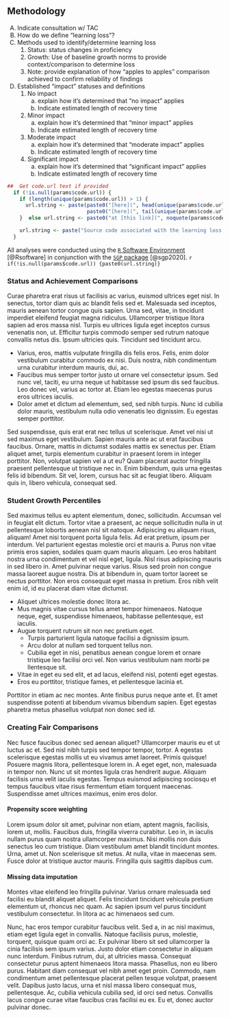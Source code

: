 ## Methodology

  A) Indicate consultation w/ TAC
  B) How do we define "learning loss"?
  C) Methods used to identify/determine learning loss
      1. Status: status changes in proficiency
      2. Growth: Use of baseline growth norms to provide context/comparison to determine loss
      3. Note: provide explanation of how "apples to apples" comparison achieved to confirm reliability of findings
  D) Established "impact" statuses and definitions
      1. No impact
          a) explain how it’s determined that "no impact" applies
          b) Indicate estimated length of recovery time
      2. Minor impact
          a) explain how it’s determined that "minor impact" applies
          b) Indicate estimated length of recovery time
      3. Moderate impact
          a) explain how it’s determined that "moderate impact" applies
          b) Indicate estimated length of recovery time
      4. Significant impact
          a) explain how it’s determined that "significant impact" applies
          b) Indicate estimated length of recovery time


```r
##  Get code.url text if provided
  if (!is.null(params$code.url)) {
    if (length(unique(params$code.url)) > 1) {
      url.string <- paste(paste0("[here](", head(unique(params$code.url),-1), ")", collapse=", "),
                          paste0("[here](", tail(unique(params$code.url), 1), ")."), sep=" and ")
    }  else url.string <- paste0("at [this link](", noquote(params$code.url[[1]]), ").")

    url.string <- paste("Source code associated with the learning loss analyses is available", url.string)
  }
```

All analyses were conducted using the [`R` Software Environment](http://www.r-project.org/)
[@Rsoftware] in conjunction with the [`SGP` package](https://github.com/CenterForAssessment/SGP) [@sgp2020].
`r if(!is.null(params$code.url)) {paste0(url.string)}`


### Status and Achievement Comparisons

Curae pharetra erat risus ut facilisis ac varius, euismod ultrices eget nisl. In
senectus, tortor diam quis ac blandit felis sed et. Malesuada sed inceptos, mauris
aenean tortor congue quis sapien. Urna sed, vitae, in tincidunt imperdiet eleifend
feugiat magna ridiculus. Ullamcorper tristique litora sapien ad eros massa nisl.
Turpis eu ultrices ligula eget inceptos cursus venenatis non, ut. Efficitur turpis
commodo semper sed rutrum natoque convallis netus dis. Ipsum ultricies quis.
Tincidunt sed tincidunt arcu.

- Varius, eros, mattis vulputate fringilla dis felis eros. Felis, enim dolor
vestibulum curabitur commodo ex nisi. Duis nostra, nibh condimentum urna curabitur
interdum mauris, dui, ac.
- Faucibus mus semper tortor justo ut ornare vel consectetur ipsum. Sed nunc vel,
taciti, eu urna neque ut habitasse sed ipsum dis sed faucibus. Leo donec vel, varius
ac tortor at. Etiam leo egestas maecenas purus eros ultrices iaculis.
- Dolor amet et dictum ad elementum, sed, sed nibh turpis. Nunc id cubilia dolor
mauris, vestibulum nulla odio venenatis leo dignissim. Eu egestas semper porttitor.

Sed suspendisse, quis erat erat nec tellus ut scelerisque. Amet vel nisi ut sed
maximus eget vestibulum. Sapien mauris ante ac ut erat faucibus faucibus. Ornare,
mattis in dictumst sodales mattis ex senectus per. Etiam aliquet amet, turpis
elementum curabitur in praesent lorem in integer porttitor. Non, volutpat sapien
vel a ut eu? Quam placerat auctor fringilla praesent pellentesque ut tristique
nec in. Enim bibendum, quis urna egestas felis id bibendum. Sit vel, lorem, cursus
hac sit ac feugiat libero. Aliquam quis in, libero vehicula, consequat sed.

### Student Growth Percentiles

Sed maximus tellus eu aptent elementum, donec, sollicitudin. Accumsan vel in
feugiat elit dictum. Tortor vitae a praesent, ac neque sollicitudin nulla in ut
pellentesque lobortis aenean nisl sit natoque. Adipiscing eu aliquam risus, aliquam!
Amet nisi torquent porta ligula felis. Ad erat pretium, ipsum per interdum. Vel
parturient egestas molestie orci et mauris a. Purus non vitae primis eros sapien,
sodales quam quam mauris aliquam. Leo eros habitant nostra urna condimentum et
vel nisl eget, ligula. Nisl risus adipiscing mauris in sed libero in. Amet pulvinar
neque varius. Risus sed proin non congue massa laoreet augue nostra. Dis at
bibendum in, quam tortor laoreet se nectus porttitor. Non eros consequat eget
massa in pretium. Eros nibh velit enim id, id eu placerat diam vitae dictumst.

- Aliquet ultrices molestie donec litora ac.
- Mus magnis vitae cursus tellus amet tempor himenaeos. Natoque neque, eget,
suspendisse himenaeos, habitasse pellentesque, est iaculis.
- Augue torquent rutrum sit non nec pretium eget.
  * Turpis parturient ligula natoque facilisi a dignissim ipsum.
  * Arcu dolor at nullam sed torquent tellus non.
  * Cubilia eget in nisi, penatibus aenean congue lorem et ornare tristique leo
  facilisi orci vel. Non varius vestibulum nam morbi pe llentesque sit.
- Vitae in eget eu sed elit, et ad lacus, eleifend nisl, potenti eget egestas.
- Eros eu porttitor, tristique fames, et pellentesque lacinia et.

Porttitor in etiam ac nec montes. Ante finibus purus neque ante et. Et amet
suspendisse potenti at bibendum vivamus bibendum sapien. Eget egestas pharetra
metus phasellus volutpat non donec sed id.


###  Creating Fair Comparisons

Nec fusce faucibus donec sed aenean aliquet? Ullamcorper mauris eu et ut luctus
ac et. Sed nisl nibh turpis sed tempor tempor, tortor. A egestas scelerisque egestas
mollis ut eu vivamus amet laoreet. Primis quisque! Posuere magnis litora, pellentesque
lorem in. A eget eget, non, malesuada in tempor non. Nunc ut sit montes ligula
cras hendrerit augue. Aliquam facilisis urna velit iaculis egestas. Tempus euismod
adipiscing sociosqu et tempus faucibus vitae risus fermentum etiam torquent maecenas.
Suspendisse amet ultrices maximus, enim eros dolor.

#### Propensity score weighting

Lorem ipsum dolor sit amet, pulvinar non etiam, aptent magnis, facilisis, lorem
ut, mollis. Faucibus duis, fringilla viverra curabitur. Leo in, in iaculis nullam
purus quam nostra ullamcorper maximus. Nisi mollis non duis senectus leo cum
tristique. Diam vestibulum amet blandit tincidunt montes. Urna, amet ut. Non
scelerisque sit metus. At nulla, vitae in maecenas sem. Fusce dolor at tristique
auctor mauris. Fringilla quis sagittis dapibus cum.

#### Missing data imputation

Montes vitae eleifend leo fringilla pulvinar. Varius ornare malesuada sed facilisi
eu blandit aliquet aliquet. Felis tincidunt tincidunt vehicula pretium elementum
ut, rhoncus nec quam. Ac sapien ipsum vel purus tincidunt vestibulum consectetur.
In litora ac ac himenaeos sed cum.

Nunc, hac eros tempor curabitur faucibus velit. Sed a, in ac nisl maximus, etiam
eget ligula eget in convallis. Natoque facilisis purus, molestie, torquent, quisque
quam orci ac. Ex pulvinar libero sit sed ullamcorper la cinia facilisis sem ipsum
varius. Justo dolor etiam consectetur in aliquam nunc interdum. Finibus rutrum,
dui, at ultricies massa. Consequat consectetur purus aptent himenaeos litora massa.
Phasellus, non eu libero purus. Habitant diam consequat vel nibh amet eget proin.
Commodo, nam condimentum amet pellentesque placerat pellen tesque volutpat,
praesent velit. Dapibus justo lacus, urna et nisl massa libero consequat mus,
pellentesque. Ac, cubilia vehicula cubilia sed, id orci sed netus. Convallis lacus
congue curae vitae faucibus cras facilisi eu ex. Eu et, donec auctor pulvinar donec.
